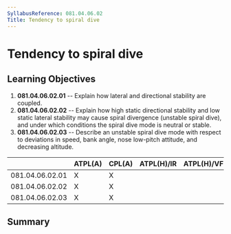 ```yaml
---
SyllabusReference: 081.04.06.02
Title: Tendency to spiral dive
---
```


# Tendency to spiral dive

## Learning Objectives

1.  **081.04.06.02.01** -- Explain how lateral and directional stability are
    coupled.
2.  **081.04.06.02.02** -- Explain how high static directional stability and low
    static lateral stability may cause spiral divergence (unstable spiral dive),
    and under which conditions the spiral dive mode is neutral or stable.
3.  **081.04.06.02.03** -- Describe an unstable spiral dive mode with respect to
    deviations in speed, bank angle, nose low-pitch attitude, and decreasing
    altitude.

|                 | ATPL(A) | CPL(A) | ATPL(H)/IR | ATPL(H)/VFR | CPL(H) | IR  | CBIR(A) |
| --------------- | ------- | ------ | ---------- | ----------- | ------ | --- | ------- |
| 081.04.06.02.01 | X       | X      |            |             |        |     |         |
| 081.04.06.02.02 | X       | X      |            |             |        |     |         |
| 081.04.06.02.03 | X       | X      |            |             |        |     |         |

## Summary
